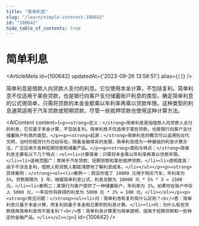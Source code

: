 ```yaml
---
title: "简单利息"
slug: "/learn/simple-interest-100642"
id: "100642"
hide_table_of_contents: true
---
```



# 简单利息

<ArticleMeta id={100642} updatedAt={'2023-09-26 13:58:51'} alias={`[]`} />
<div className='border-solid border-b border-t-0 my-4 border-[var(--ifm-color-gray-300)]' />

简单利息是借款人向贷款人支付的利息。它仅使用本金计算，不包括复利。简单利息不仅适用于某些贷款，也是银行向客户支付储蓄账户利息的类型。确定简单利息的公式很简单，只需将贷款的本金金额乘以年利率再乘以贷款年限。这种类型的利息通常适用于汽车贷款或短期贷款，尽管一些抵押贷款也使用这种计算方法。

<AIContent content={`<p><strong>定义：</strong>简单利息是指借款人向贷款人支付的利息，它仅基于本金计算，不包括复利。简单利息不仅适用于某些贷款，也是银行向客户支付储蓄账户利息的类型。</p><p><strong>起源：</strong>简单利息的概念可以追溯到古代文明，当时的借贷行为已经存在。随着金融体系的发展，简单利息成为一种基础的利息计算方法，广泛应用于各种短期贷款和储蓄产品。</p><p><strong>类别与特点：</strong>简单利息主要有以下几个特点：<ul><li>计算简单：只需将本金乘以年利率再乘以贷款年限。</li><li>适用范围广：常用于汽车贷款、短期贷款和某些抵押贷款。</li><li>透明度高：由于不涉及复利，借款人和贷款人都能清楚地了解利息成本。</li></ul></p><p><strong>具体案例：</strong><ol><li>案例一：假设你借了 10000 元用于购买汽车，年利率为 5%，贷款期限为 3 年。根据简单利息公式，利息总额为 10000 元 * 5% * 3 = 1500 元。</li><li>案例二：某银行为客户提供了一种储蓄账户，年利率为 2%。如果你在账户中存入 5000 元，一年后你将获得的利息为 5000 元 * 2% = 100 元。</li></ol></p><p><strong>常见问题：</strong><ul><li>问：简单利息和复利有什么区别？<br/>答：简单利息只基于本金计算，而复利则基于本金和已累积的利息计算。</li><li>问：为什么有些贷款使用简单利息而不是复利？<br/>答：简单利息计算更为简单透明，适用于短期贷款和一些特定的金融产品。</li></ul></p>`} id={100642} />
